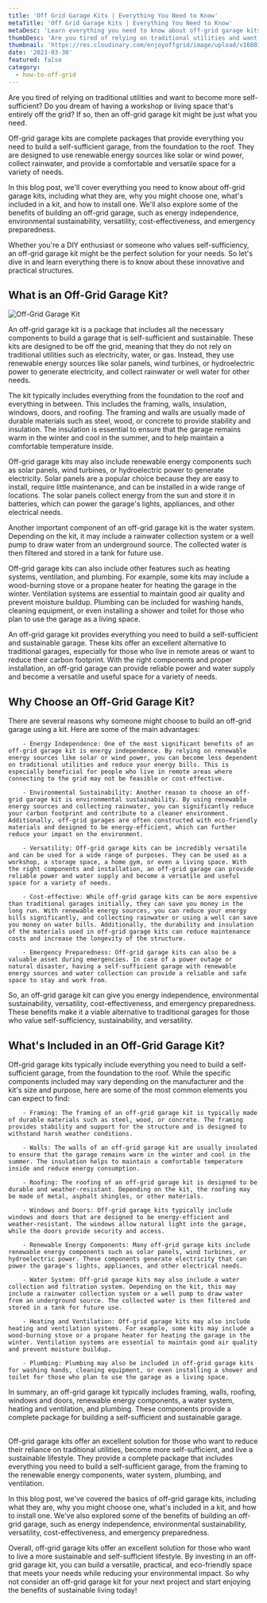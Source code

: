```yaml
---
title: 'Off Grid Garage Kits | Everything You Need to Know'
metaTitle: 'Off Grid Garage Kits | Everything You Need to Know'
metaDesc: 'Learn everything you need to know about off-grid garage kits in this comprehensive guide. Discover why you might choose an off-grid garage, what is included in a kit, and how to install one. Explore the benefits of building an off-grid garage, including energy independence, sustainability, versatility, cost-effectiveness, and emergency preparedness. Start living a more sustainable and self-sufficient lifestyle today with an off-grid garage kit.'
thumbDesc: 'Are you tired of relying on traditional utilities and want to become more self-sufficient? Do you dream of having a workshop or living space that is entirely off the grid? If so, then an off-grid garage kit might be just what you need.'
thumbnail: 'https://res.cloudinary.com/enjoyoffgrid/image/upload/v1680133697/Posts/Off-Grid-Garage-Kits-Everything-You-Need-to-Know/off-grid-garage-kit_o8qcxg.jpg'
date: '2023-03-30'
featured: false
category:
  - how-to-off-grid
---
```


Are you tired of relying on traditional utilities and want to become more self-sufficient? Do you dream of having a workshop or living space that's entirely off the grid? If so, then an off-grid garage kit might be just what you need.

Off-grid garage kits are complete packages that provide everything you need to build a self-sufficient garage, from the foundation to the roof. They are designed to use renewable energy sources like solar or wind power, collect rainwater, and provide a comfortable and versatile space for a variety of needs.

In this blog post, we'll cover everything you need to know about off-grid garage kits, including what they are, why you might choose one, what's included in a kit, and how to install one. We'll also explore some of the benefits of building an off-grid garage, such as energy independence, environmental sustainability, versatility, cost-effectiveness, and emergency preparedness.

Whether you're a DIY enthusiast or someone who values self-sufficiency, an off-grid garage kit might be the perfect solution for your needs. So let's dive in and learn everything there is to know about these innovative and practical structures.

## What is an Off-Grid Garage Kit?

![Off-Grid Garage Kit](https://res.cloudinary.com/enjoyoffgrid/image/upload/v1680133697/Posts/Off-Grid-Garage-Kits-Everything-You-Need-to-Know/off-grid-garage-kit_o8qcxg.jpg)

An off-grid garage kit is a package that includes all the necessary components to build a garage that is self-sufficient and sustainable. These kits are designed to be off the grid, meaning that they do not rely on traditional utilities such as electricity, water, or gas. Instead, they use renewable energy sources like solar panels, wind turbines, or hydroelectric power to generate electricity, and collect rainwater or well water for other needs.

The kit typically includes everything from the foundation to the roof and everything in between. This includes the framing, walls, insulation, windows, doors, and roofing. The framing and walls are usually made of durable materials such as steel, wood, or concrete to provide stability and insulation. The insulation is essential to ensure that the garage remains warm in the winter and cool in the summer, and to help maintain a comfortable temperature inside.

Off-grid garage kits may also include renewable energy components such as solar panels, wind turbines, or hydroelectric power to generate electricity. Solar panels are a popular choice because they are easy to install, require little maintenance, and can be installed in a wide range of locations. The solar panels collect energy from the sun and store it in batteries, which can power the garage's lights, appliances, and other electrical needs.

Another important component of an off-grid garage kit is the water system. Depending on the kit, it may include a rainwater collection system or a well pump to draw water from an underground source. The collected water is then filtered and stored in a tank for future use.

Off-grid garage kits can also include other features such as heating systems, ventilation, and plumbing. For example, some kits may include a wood-burning stove or a propane heater for heating the garage in the winter. Ventilation systems are essential to maintain good air quality and prevent moisture buildup. Plumbing can be included for washing hands, cleaning equipment, or even installing a shower and toilet for those who plan to use the garage as a living space.

An off-grid garage kit provides everything you need to build a self-sufficient and sustainable garage. These kits offer an excellent alternative to traditional garages, especially for those who live in remote areas or want to reduce their carbon footprint. With the right components and proper installation, an off-grid garage can provide reliable power and water supply and become a versatile and useful space for a variety of needs.

## Why Choose an Off-Grid Garage Kit?

There are several reasons why someone might choose to build an off-grid garage using a kit. Here are some of the main advantages:

        - Energy Independence: One of the most significant benefits of an off-grid garage kit is energy independence. By relying on renewable energy sources like solar or wind power, you can become less dependent on traditional utilities and reduce your energy bills. This is especially beneficial for people who live in remote areas where connecting to the grid may not be feasible or cost-effective.

        - Environmental Sustainability: Another reason to choose an off-grid garage kit is environmental sustainability. By using renewable energy sources and collecting rainwater, you can significantly reduce your carbon footprint and contribute to a cleaner environment. Additionally, off-grid garages are often constructed with eco-friendly materials and designed to be energy-efficient, which can further reduce your impact on the environment.

        - Versatility: Off-grid garage kits can be incredibly versatile and can be used for a wide range of purposes. They can be used as a workshop, a storage space, a home gym, or even a living space. With the right components and installation, an off-grid garage can provide reliable power and water supply and become a versatile and useful space for a variety of needs.

        - Cost-effective: While off-grid garage kits can be more expensive than traditional garages initially, they can save you money in the long run. With renewable energy sources, you can reduce your energy bills significantly, and collecting rainwater or using a well can save you money on water bills. Additionally, the durability and insulation of the materials used in off-grid garage kits can reduce maintenance costs and increase the longevity of the structure.

        - Emergency Preparedness: Off-grid garage kits can also be a valuable asset during emergencies. In case of a power outage or natural disaster, having a self-sufficient garage with renewable energy sources and water collection can provide a reliable and safe space to stay and work from.

So, an off-grid garage kit can give you energy independence, environmental sustainability, versatility, cost-effectiveness, and emergency preparedness. These benefits make it a viable alternative to traditional garages for those who value self-sufficiency, sustainability, and versatility.

## What's Included in an Off-Grid Garage Kit?

Off-grid garage kits typically include everything you need to build a self-sufficient garage, from the foundation to the roof. While the specific components included may vary depending on the manufacturer and the kit's size and purpose, here are some of the most common elements you can expect to find:

        - Framing: The framing of an off-grid garage kit is typically made of durable materials such as steel, wood, or concrete. The framing provides stability and support for the structure and is designed to withstand harsh weather conditions.

        - Walls: The walls of an off-grid garage kit are usually insulated to ensure that the garage remains warm in the winter and cool in the summer. The insulation helps to maintain a comfortable temperature inside and reduce energy consumption.

        - Roofing: The roofing of an off-grid garage kit is designed to be durable and weather-resistant. Depending on the kit, the roofing may be made of metal, asphalt shingles, or other materials.

        - Windows and Doors: Off-grid garage kits typically include windows and doors that are designed to be energy-efficient and weather-resistant. The windows allow natural light into the garage, while the doors provide security and access.

        - Renewable Energy Components: Many off-grid garage kits include renewable energy components such as solar panels, wind turbines, or hydroelectric power. These components generate electricity that can power the garage's lights, appliances, and other electrical needs.

        - Water System: Off-grid garage kits may also include a water collection and filtration system. Depending on the kit, this may include a rainwater collection system or a well pump to draw water from an underground source. The collected water is then filtered and stored in a tank for future use.

        - Heating and Ventilation: Off-grid garage kits may also include heating and ventilation systems. For example, some kits may include a wood-burning stove or a propane heater for heating the garage in the winter. Ventilation systems are essential to maintain good air quality and prevent moisture buildup.

        - Plumbing: Plumbing may also be included in off-grid garage kits for washing hands, cleaning equipment, or even installing a shower and toilet for those who plan to use the garage as a living space.

In summary, an off-grid garage kit typically includes framing, walls, roofing, windows and doors, renewable energy components, a water system, heating and ventilation, and plumbing. These components provide a complete package for building a self-sufficient and sustainable garage.

<br />
Off-grid garage kits offer an excellent solution for those who want to reduce their
reliance on traditional utilities, become more self-sufficient, and live a sustainable
lifestyle. They provide a complete package that includes everything you need to build
a self-sufficient garage, from the framing to the renewable energy components, water
system, plumbing, and ventilation.

In this blog post, we've covered the basics of off-grid garage kits, including what they are, why you might choose one, what's included in a kit, and how to install one. We've also explored some of the benefits of building an off-grid garage, such as energy independence, environmental sustainability, versatility, cost-effectiveness, and emergency preparedness.

Overall, off-grid garage kits offer an excellent solution for those who want to live a more sustainable and self-sufficient lifestyle. By investing in an off-grid garage kit, you can build a versatile, practical, and eco-friendly space that meets your needs while reducing your environmental impact. So why not consider an off-grid garage kit for your next project and start enjoying the benefits of sustainable living today!
